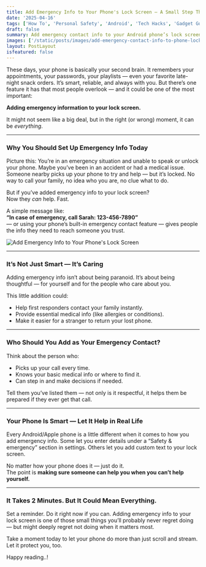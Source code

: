 ```yaml
---
title: Add Emergency Info to Your Phone's Lock Screen — A Small Step That Can Make a Big Difference
date: '2025-04-16'
tags: ['How To', 'Personal Safety', 'Android', 'Tech Hacks', 'Gadget Guides', 'Digital Wellness']
draft: false
summary: Add emergency contact info to your Android phone’s lock screen — it’s a small step that could save your life. In emergencies, it helps others reach your loved ones quickly, even if your phone is locked.
images: ['/static/posts/images/add-emergency-contact-info-to-phone-lockscreen.jpeg']
layout: PostLayout
isfeatured: false
---
```


These days, your phone is basically your second brain.
It remembers your appointments, your passwords, your playlists — even your favorite late-night snack orders. It’s smart, reliable, and always with you. But there’s one feature it has that most people overlook — and it could be one of the most important:

**Adding emergency information to your lock screen.**

It might not seem like a big deal, but in the right (or wrong) moment, it can be _everything_.

---

### Why You Should Set Up Emergency Info Today

Picture this: You’re in an emergency situation and unable to speak or unlock your phone. Maybe you’ve been in an accident or had a medical issue. Someone nearby picks up your phone to try and help — but it’s locked. No way to call your family, no idea who you are, no clue what to do.

But if you’ve added emergency info to your lock screen?  
Now they _can_ help. Fast.

A simple message like:  
**“In case of emergency, call Sarah: 123-456-7890”**  
— or using your phone’s built-in emergency contact feature — gives people the info they need to reach someone you trust.

![Add Emergency Info to Your Phone's Lock Screen](/static/posts/images/add-emergency-contact-info-to-phone-lockscreen.jpeg "Add Emergency Info to Your Phone's Lock Screen")

---

### It’s Not Just Smart — It’s Caring

Adding emergency info isn’t about being paranoid. It’s about being thoughtful — for yourself and for the people who care about you.

This little addition could:

- Help first responders contact your family instantly.
- Provide essential medical info (like allergies or conditions).
- Make it easier for a stranger to return your lost phone.

---

### Who Should You Add as Your Emergency Contact?

Think about the person who:

- Picks up your call every time.
- Knows your basic medical info or where to find it.
- Can step in and make decisions if needed.

Tell them you’ve listed them — not only is it respectful, it helps them be prepared if they ever get that call.

---

### Your Phone Is Smart — Let It Help in Real Life

Every Android/Apple phone is a little different when it comes to how you add emergency info. Some let you enter details under a “Safety & emergency” section in settings. Others let you add custom text to your lock screen.

No matter how your phone does it — just do it.  
The point is **making sure someone can help you when you can’t help yourself.**

---

### It Takes 2 Minutes. But It Could Mean Everything.

Set a reminder. Do it right now if you can. Adding emergency info to your lock screen is one of those small things you’ll probably never regret doing — but might deeply regret not doing when it matters most.

Take a moment today to let your phone do more than just scroll and stream. Let it protect you, too.

Happy reading..!
